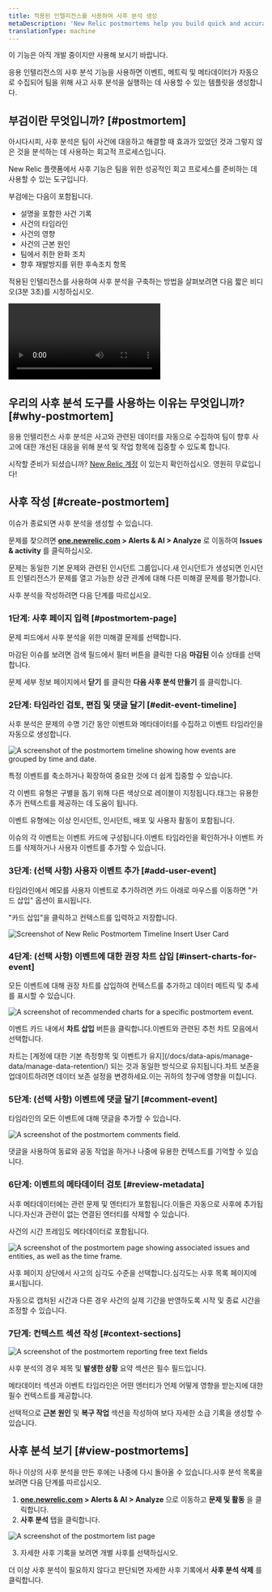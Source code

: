 ```yaml
---
title: 적용된 인텔리전스를 사용하여 사후 분석 생성
metaDescription: 'New Relic postmortems help you build quick and accurate postmortems by collecting events, metrics, and metadata automatically.'
translationType: machine
---
```









<Callout title="공개 미리보기">
  이 기능은 아직 개발 중이지만 사용해 보시기 바랍니다.
</Callout>

응용 인텔리전스의 사후 분석 기능을 사용하면 이벤트, 메트릭 및 메타데이터가 자동으로 수집되어 팀을 위해 사고 사후 분석을 실행하는 데 사용할 수 있는 템플릿을 생성합니다.

## 부검이란 무엇입니까? [#postmortem]

아시다시피, 사후 분석은 팀이 사건에 대응하고 해결할 때 효과가 있었던 것과 그렇지 않은 것을 분석하는 데 사용하는 회고적 프로세스입니다.

New Relic 플랫폼에서 사후 기능은 팀을 위한 성공적인 회고 프로세스를 준비하는 데 사용할 수 있는 도구입니다.

부검에는 다음이 포함됩니다.

* 설명을 포함한 사건 기록
* 사건의 타임라인
* 사건의 영향
* 사건의 근본 원인
* 팀에서 취한 완화 조치
* 향후 재발방지를 위한 후속조치 항목

적용된 인텔리전스를 사용하여 사후 분석을 구축하는 방법을 살펴보려면 다음 짧은 비디오(3분 3초)를 시청하십시오.

<Video
  type="wistia"
  id="b0jcdks8eb"
/>

## 우리의 사후 분석 도구를 사용하는 이유는 무엇입니까? [#why-postmortem]

응용 인텔리전스 사후 분석은 사고와 관련된 데이터를 자동으로 수집하여 팀이 향후 사고에 대한 개선된 대응을 위해 분석 및 작업 항목에 집중할 수 있도록 합니다.

시작할 준비가 되셨습니까? [New Relic 계정](https://newrelic.com/signup) 이 있는지 확인하십시오. 영원히 무료입니다!

## 사후 작성 [#create-postmortem]

이슈가 종료되면 사후 분석을 생성할 수 있습니다.

문제를 찾으려면 **[one.newrelic.com](https://one.newrelic.com/all-capabilities) > Alerts & AI > Analyze** 로 이동하여 **Issues & activity** 를 클릭하십시오.

문제는 동일한 기본 문제와 관련된 인시던트 그룹입니다.새 인시던트가 생성되면 인시던트 인텔리전스가 문제를 열고 가능한 상관 관계에 대해 다른 미해결 문제를 평가합니다.

사후 분석을 작성하려면 다음 단계를 따르십시오.

### 1단계: 사후 페이지 입력 [#postmortem-page]

문제 피드에서 사후 분석을 위한 미해결 문제를 선택합니다.

마감된 이슈를 보려면 검색 필드에서 필터 버튼을 클릭한 다음 **마감된** 이슈 상태를 선택합니다.

문제 세부 정보 페이지에서 **닫기** 를 클릭한 **다음 사후 분석 만들기** 를 클릭합니다.

### 2단계: 타임라인 검토, 편집 및 댓글 달기 [#edit-event-timeline]

사후 분석은 문제의 수명 기간 동안 이벤트와 메타데이터를 수집하고 이벤트 타임라인을 자동으로 생성합니다.

<img
  title="The postmortem timeline"
  alt="A screenshot of the postmortem timeline showing how events are grouped by time and date."
  src={postmortem1}
/>

<figcaption>
  특정 이벤트를 축소하거나 확장하여 중요한 것에 더 쉽게 집중할 수 있습니다.
</figcaption>

각 이벤트 유형은 구별을 돕기 위해 다른 색상으로 레이블이 지정됩니다.태그는 유용한 추가 컨텍스트를 제공하는 데 도움이 됩니다.

이벤트 유형에는 이상 인시던트, 인시던트, 배포 및 사용자 활동이 포함됩니다.

이슈의 각 이벤트는 이벤트 카드에 구성됩니다.이벤트 타임라인을 확인하거나 이벤트 카드를 삭제하거나 사용자 이벤트를 추가할 수 있습니다.

### 3단계: (선택 사항) 사용자 이벤트 추가 [#add-user-event]

<Callout variant="tip">
  타임라인에서 메모를 사용자 이벤트로 추가하려면 카드 아래로 마우스를 이동하면 "카드 삽입" 옵션이 표시됩니다.
</Callout>

"카드 삽입"을 클릭하고 컨텍스트를 입력하고 저장합니다.

<img
  title="postmortem-2.png"
  alt="Screenshot of New Relic Postmortem Timeline Insert User Card"
  src={postmortem2}
/>

### 4단계: (선택 사항) 이벤트에 대한 권장 차트 삽입 [#insert-charts-for-event]

모든 이벤트에 대해 권장 차트를 삽입하여 컨텍스트를 추가하고 데이터 메트릭 및 추세를 표시할 수 있습니다.

<img
  title="Postmortem recommended charts"
  alt="A screenshot of recommended charts for a specific postmortem event."
  src={postmortem3}
/>

이벤트 카드 내에서 **차트 삽입** 버튼을 클릭합니다.이벤트와 관련된 추천 차트 모음에서 선택합니다.

<Callout variant="important">
  차트는 [계정에 대한 기본 측정항목 및 이벤트가 유지](/docs/data-apis/manage-data/manage-data-retention/) 되는 것과 동일한 방식으로 유지됩니다.차트 보존을 업데이트하려면 데이터 보존 설정을 변경하세요.이는 귀하의 청구에 영향을 미칩니다.
</Callout>

### 5단계: (선택 사항) 이벤트에 댓글 달기 [#comment-event]

타임라인의 모든 이벤트에 대해 댓글을 추가할 수 있습니다.

<img
  title="Postmortem comments"
  alt="A screenshot of the postmortem comments field."
  src={postmortem4}
/>

<figcaption>
  댓글을 사용하여 동료와 공동 작업을 하거나 나중에 유용한 컨텍스트를 기억할 수 있습니다.
</figcaption>

### 6단계: 이벤트의 메타데이터 검토 [#review-metadata]

사후 메타데이터에는 관련 문제 및 엔터티가 포함됩니다.이들은 자동으로 사후에 추가됩니다.자신과 관련이 없는 연결된 엔터티를 삭제할 수 있습니다.

사건의 시간 프레임도 메타데이터로 포함됩니다.

<img
  title="Postmortem metadata"
  alt="A screenshot of the postmortem page showing associated issues and entities, as well as the time frame."
  src={postmortem5}
/>

사후 페이지 상단에서 사고의 심각도 수준을 선택합니다.심각도는 사후 목록 페이지에 표시됩니다.

자동으로 캡처된 시간과 다른 경우 사건의 실제 기간을 반영하도록 시작 및 종료 시간을 조정할 수 있습니다.

### 7단계: 컨텍스트 섹션 작성 [#context-sections]

<img
  title="Postmortem context fields"
  alt="A screenshot of the postmortem reporting free text fields"
  src={postmortem6}
/>

사후 분석의 경우 제목 및 **발생한 상황** 요약 섹션은 필수 필드입니다.

메타데이터 섹션과 이벤트 타임라인은 어떤 엔터티가 언제 어떻게 영향을 받는지에 대한 필수 컨텍스트를 제공합니다.

선택적으로 **근본 원인** 및 **복구 작업** 섹션을 작성하여 보다 자세한 소급 기록을 생성할 수 있습니다.

## 사후 분석 보기 [#view-postmortems]

하나 이상의 사후 분석을 만든 후에는 나중에 다시 돌아올 수 있습니다.사후 분석 목록을 보려면 다음 단계를 따르십시오.

1. **[one.newrelic.com](https://one.newrelic.com/all-capabilities) > Alerts & AI > Analyze** 으로 이동하고 **문제 및 활동** 을 클릭합니다.
2. **사후 분석** 탭을 클릭합니다.

<img
  title="Postmortem list page"
  alt="A screenshot of the postmortem list page"
  src={PostmortemEdit}
/>

3. 자세한 사후 기록을 보려면 개별 사후를 선택하십시오.

더 이상 사후 분석이 필요하지 않다고 판단되면 자세한 사후 기록에서 **사후 분석 삭제** 를 클릭합니다.